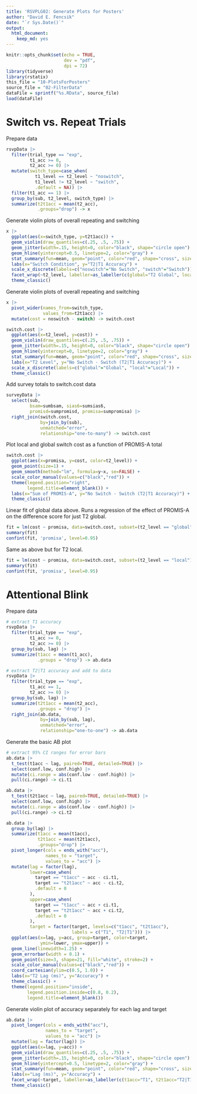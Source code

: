 ```yaml
---
title: 'RSVPLG02: Generate Plots for Posters'
author: "David E. Fencsik"
date: "`r Sys.Date()`"
output:
  html_document:
    keep_md: yes
---
```


```r
knitr::opts_chunk$set(echo = TRUE,
                      dev = "pdf",
                      dpi = 72)
library(tidyverse)
library(rstatix)
this_file = "10-PlotsForPosters"
source_file = "02-FilterData"
dataFile = sprintf("%s.RData", source_file)
load(dataFile)
```

# Switch vs. Repeat Trials

Prepare data

```r
rsvpData |>
  filter(trial_type == "exp",
         t1_acc >= 0,
         t2_acc >= 0) |>
  mutate(switch_type=case_when(
           t1_level == t2_level ~ "noswitch",
           t1_level != t2_level ~ "switch",
           .default = NA)) |>
  filter(t1_acc == 1) |>
  group_by(sub, t2_level, switch_type) |>
  summarize(t2t1acc = mean(t2_acc),
            .groups="drop") -> x
```

Generate violin plots of overall repeating and switching

```r
x |>
  ggplot(aes(x=switch_type, y=t2t1acc)) +
  geom_violin(draw_quantiles=c(.25, .5, .75)) +
  geom_jitter(width=.15, height=0, color="black", shape="circle open") +
  geom_hline(yintercept=0.5, linetype=2, color="gray") +
  stat_summary(fun=mean, geom="point", color="red", shape="cross", size=5) +
  labs(x="Switch Condition", y="T2|T1 Accuracy") +
  scale_x_discrete(labels=c("noswitch"="No Switch", "switch"="Switch")) +
  facet_wrap(~t2_level, labeller=as_labeller(c(global="T2 Global", local="T2 Local"))) +
  theme_classic()
```

Generate violin plots of overall repeating and switching

```r
x |>
  pivot_wider(names_from=switch_type,
              values_from=t2t1acc) |>
  mutate(cost = noswitch - switch) -> switch.cost

switch.cost |>
  ggplot(aes(x=t2_level, y=cost)) +
  geom_violin(draw_quantiles=c(.25, .5, .75)) +
  geom_jitter(width=.15, height=0, color="black", shape="circle open") +
  geom_hline(yintercept=0, linetype=2, color="gray") +
  stat_summary(fun=mean, geom="point", color="red", shape="cross", size=5) +
  labs(x="T2 Level", y="No Switch - Switch (T2|T1 Accuracy)") +
  scale_x_discrete(labels=c("global"="Global", "local"="Local")) +
  theme_classic()
```

Add survey totals to switch.cost data

```r
surveyData |>
  select(sub,
         bsam=sumbsam, sias6=sumsias6,
         promisd=sumpromisd, promisa=sumpromisa) |>
  right_join(switch.cost,
             by=join_by(sub),
             unmatched="error",
             relationship="one-to-many") -> switch.cost
```

Plot local and global switch cost as a function of PROMIS-A total

```r
switch.cost |>
  ggplot(aes(x=promisa, y=cost, color=t2_level)) +
  geom_point(size=1) +
  geom_smooth(method="lm", formula=y~x, se=FALSE) +
  scale_color_manual(values=c("black","red")) +
  theme(legend.position="right",
        legend.title=element_blank()) +
  labs(x="Sum of PROMIS-A", y="No Switch - Switch (T2|T1 Accuracy)") +
  theme_classic()
```

Linear fit of global data above. Runs a regression of the effect of PROMIS-A on the difference score for just T2 global.

```r
fit = lm(cost ~ promisa, data=switch.cost, subset=(t2_level == "global"))
summary(fit)
confint(fit, 'promisa', level=0.95)
```

Same as above but for T2 local.

```r
fit = lm(cost ~ promisa, data=switch.cost, subset=(t2_level == "local"))
summary(fit)
confint(fit, 'promisa', level=0.95)
```

# Attentional Blink

Prepare data

```r
# extract T1 accuracy
rsvpData |>
  filter(trial_type == "exp",
         t1_acc >= 0,
         t2_acc >= 0) |>
  group_by(sub, lag) |>
  summarize(t1acc = mean(t1_acc),
            .groups = "drop") -> ab.data

# extract T2|T1 accuracy and add to data
rsvpData |>
  filter(trial_type == "exp",
         t1_acc == 1,
         t2_acc >= 0) |>
  group_by(sub, lag) |>
  summarize(t2t1acc = mean(t2_acc),
            .groups = "drop") |>
  right_join(ab.data,
             by=join_by(sub, lag),
             unmatched="error",
             relationship="one-to-one") -> ab.data

```

Generate the basic AB plot

```r
# extract 95% CI ranges for error bars
ab.data |>
  t_test(t1acc ~ lag, paired=TRUE, detailed=TRUE) |>
  select(conf.low, conf.high) |>
  mutate(ci.range = abs(conf.low - conf.high)) |>
  pull(ci.range) -> ci.t1

ab.data |>
  t_test(t2t1acc ~ lag, paired=TRUE, detailed=TRUE) |>
  select(conf.low, conf.high) |>
  mutate(ci.range = abs(conf.low - conf.high)) |>
  pull(ci.range) -> ci.t2

ab.data |>
  group_by(lag) |>
  summarize(t1acc = mean(t1acc),
            t2t1acc = mean(t2t1acc),
            .groups="drop") |>
  pivot_longer(cols = ends_with("acc"),
               names_to = "target",
               values_to = "acc") |>
  mutate(lag = factor(lag),
         lower=case_when(
           target == "t1acc" ~ acc - ci.t1,
           target == "t2t1acc" ~ acc - ci.t2,
           .default = 0
         ),
         upper=case_when(
           target == "t1acc" ~ acc + ci.t1,
           target == "t2t1acc" ~ acc + ci.t2,
           .default = 0
         ),
         target = factor(target, levels=c("t1acc", "t2t1acc"),
                         labels = c("T1", "T2|T1"))) |>
  ggplot(aes(x=lag, y=acc, group=target, color=target,
             ymin=lower, ymax=upper)) +
  geom_line(linewidth=1.25) +
  geom_errorbar(width = 0.1) +
  geom_point(size=3, shape=21, fill="white", stroke=2) +
  scale_color_manual(values=c("black","red")) +
  coord_cartesian(ylim=c(0.5, 1.0)) +
  labs(x="T2 Lag (ms)", y="Accuracy") +
  theme_classic() +
  theme(legend.position="inside",
        legend.position.inside=c(0.8, 0.2),
        legend.title=element_blank())
```

Generate violin plot of accuracy separately for each lag and target

```r
ab.data |>
  pivot_longer(cols = ends_with("acc"),
               names_to = "target",
               values_to = "acc") |>
  mutate(lag = factor(lag)) |>
  ggplot(aes(x=lag, y=acc)) +
  geom_violin(draw_quantiles=c(.25, .5, .75)) +
  geom_jitter(width=.15, height=0, color="black", shape="circle open") +
  geom_hline(yintercept=0.5, linetype=2, color="gray") +
  stat_summary(fun=mean, geom="point", color="red", shape="cross", size=5) +
  labs(x="Lag (ms)", y="Accuracy") +
  facet_wrap(~target, labeller=as_labeller(c(t1acc="T1", t2t1acc="T2|T1"))) +
  theme_classic()
```

